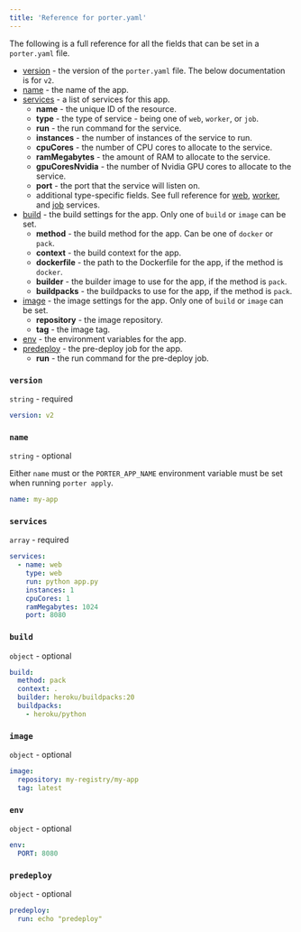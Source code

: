 ```yaml
---
title: 'Reference for porter.yaml'
---
```


The following is a full reference for all the fields that can be set in a `porter.yaml` file.

- [version](#version) \- the version of the `porter.yaml` file. The below documentation is for `v2`.
- [name](#name) \- the name of the app.
- [services](#services) \- a list of services for this app.
  - **name** - the unique ID of the resource.
  - **type** - the type of service - being one of `web`, `worker`, or `job`.
  - **run** - the run command for the service.
  - **instances** - the number of instances of the service to run.
  - **cpuCores** - the number of CPU cores to allocate to the service.
  - **ramMegabytes** - the amount of RAM to allocate to the service.
  - **gpuCoresNvidia** - the number of Nvidia GPU cores to allocate to the service.
  - **port** - the port that the service will listen on.
  - additional type-specific fields. See full reference for [web](/deploy/configuration-as-code/services/web-service), [worker](/deploy/configuration-as-code/services/worker-service), and [job](/deploy/configuration-as-code/services/job-service) services.
- [build](#build) \- the build settings for the app. Only one of `build` or `image` can be set.
  - **method** - the build method for the app. Can be one of `docker` or `pack`.
  - **context** - the build context for the app.
  - **dockerfile** - the path to the Dockerfile for the app, if the method is `docker`.
  - **builder** - the builder image to use for the app, if the method is `pack`.
  - **buildpacks** - the buildpacks to use for the app, if the method is `pack`.
- [image](#image) \- the image settings for the app. Only one of `build` or `image` can be set.
  - **repository** - the image repository.
  - **tag** - the image tag.
- [env](#env) \- the environment variables for the app.
- [predeploy](#predeploy) \- the pre-deploy job for the app.
  - **run** - the run command for the pre-deploy job.

### `version`

`string` - required

```yaml
version: v2
```

### `name`

`string` - optional

Either `name` must or the `PORTER_APP_NAME` environment variable must be set when running `porter apply`.

```yaml
name: my-app
```

### `services`

`array` - required

```yaml
services:
  - name: web
    type: web
    run: python app.py
    instances: 1
    cpuCores: 1
    ramMegabytes: 1024
    port: 8080
```

### `build`

`object` - optional

```yaml
build:
  method: pack
  context: .
  builder: heroku/buildpacks:20
  buildpacks:
    - heroku/python
```

### `image`

`object` - optional

```yaml
image:
  repository: my-registry/my-app
  tag: latest
```

### `env`

`object` - optional

```yaml
env:
  PORT: 8080
```

### `predeploy`

`object` - optional

```yaml
predeploy:
  run: echo "predeploy"
```
